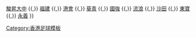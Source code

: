 {{Navbox
| basestyle = background:#DD0000;color:#ffffff;
| name  = 港乙2008–09
| title = [[2008–09年香港乙組足球聯賽|<span style="color:#ffffff">2008–09年</span>]][[香港乙組足球聯賽|<span style="color:#ffffff">香港乙組足球聯賽</span>]]
| list1 = [[花花足球會|花花]] {{,}} [[大中足球會|駿昇大中]] {{,}} [[香港福建足球隊|福建]] {{,}} [[香港足球會|港會]] {{,}} [[葵青區足球會|葵青]] {{,}} [[國強體育會|國強]] {{,}} [[香港流浪足球會|流浪]] {{,}} [[沙田體育會足球隊|沙田]] {{,}} [[東寶體育會|東寶]] {{,}} [[永義足球隊|永義]]
}}<noinclude>
[[Category:香港足球模板]]
</noinclude>